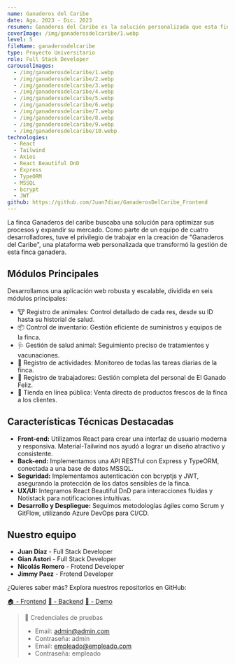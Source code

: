 ```yaml
---
name: Ganaderos del Caribe
date: Ago. 2023 - Dic. 2023
resumen: Ganaderos del Caribe es la solución personalizada que esta finca necesitaba para gestionar su inventario y ventas de ganado. 🐄
coverImage: /img/ganaderosdelcaribe/1.webp
level: 5
fileName: ganaderosdelcaribe
type: Proyecto Universitario
role: Full Stack Developer
carouselImages:
  - /img/ganaderosdelcaribe/1.webp
  - /img/ganaderosdelcaribe/2.webp
  - /img/ganaderosdelcaribe/3.webp
  - /img/ganaderosdelcaribe/4.webp
  - /img/ganaderosdelcaribe/5.webp
  - /img/ganaderosdelcaribe/6.webp
  - /img/ganaderosdelcaribe/7.webp
  - /img/ganaderosdelcaribe/8.webp
  - /img/ganaderosdelcaribe/9.webp
  - /img/ganaderosdelcaribe/10.webp
technologies:
  - React
  - Tailwind
  - Axios
  - React Beautiful DnD
  - Express
  - TypeORM
  - MSSQL
  - bcrypt
  - JWT
github: https://github.com/Juan7diaz/GanaderosDelCaribe_Frontend
---
```


La finca Ganaderos del caribe buscaba una solución para optimizar sus procesos y expandir su mercado. Como parte de un equipo de cuatro desarrolladores, tuve el privilegio de trabajar en la creación de "Ganaderos del Caribe", una plataforma web personalizada que transformó la gestión de esta finca ganadera.

## Módulos Principales
Desarrollamos una aplicación web robusta y escalable, dividida en seis módulos principales:

- 🐮 Registro de animales: Control detallado de cada res, desde su ID hasta su historial de salud.
- 📦 Control de inventario: Gestión eficiente de suministros y equipos de la finca.
- 🩺 Gestión de salud animal: Seguimiento preciso de tratamientos y vacunaciones.
- 📝 Registro de actividades: Monitoreo de todas las tareas diarias de la finca.
- 👥 Registro de trabajadores: Gestión completa del personal de El Ganado Feliz.
- 🛒 Tienda en línea pública: Venta directa de productos frescos de la finca a los clientes.

## Características Técnicas Destacadas

- **Front-end:** Utilizamos React para crear una interfaz de usuario moderna y responsiva. Material-Tailwind nos ayudó a lograr un diseño atractivo y consistente.
- **Back-end:** Implementamos una API RESTful con Express y TypeORM, conectada a una base de datos MSSQL.
- **Seguridad:** Implementamos autenticación con bcryptjs y JWT, asegurando la protección de los datos sensibles de la finca.
- **UX/UI:** Integramos React Beautiful DnD para interacciones fluidas y Notistack para notificaciones intuitivas.
- **Desarrollo y Despliegue:** Seguimos metodologías ágiles como Scrum y GitFlow, utilizando Azure DevOps para CI/CD.


## Nuestro equipo
- **Juan Díaz** - Full Stack Developer
- **Gian Astori** - Full Stack Developer
- **Nicolás Romero** - Frotend Developer
- **Jimmy Paez** - Frotend Developer

¿Quieres saber más? Explora nuestros repositorios en GitHub:

[🏠 - Frontend](https://github.com/Juan7diaz/GanaderosDelCaribe_Frontend)
[🎒 - Backend](https://github.com/Juan7diaz/GanaderosDelCaribe_Backend)
[🚀 - Demo](https://gray-river-056d6ca0f.4.azurestaticapps.net/)

> 📝 Credenciales de pruebas
> - Email: admin@admin.com
> - Contraseña: admin
> - Email: empleado@empleado.com
> - Contraseña: empleado
